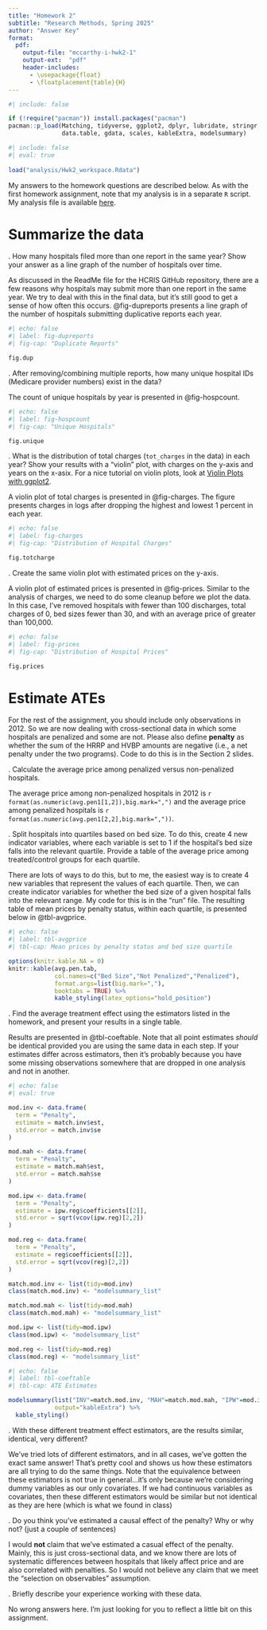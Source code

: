 ```yaml
---
title: "Homework 2"
subtitle: "Research Methods, Spring 2025"
author: "Answer Key"
format:
  pdf:
    output-file: "mccarthy-i-hwk2-1"
    output-ext:  "pdf"
    header-includes:
      - \usepackage{float}
      - \floatplacement{table}{H}
---
```


```r
#| include: false

if (!require("pacman")) install.packages("pacman")
pacman::p_load(Matching, tidyverse, ggplot2, dplyr, lubridate, stringr, readxl, 
               data.table, gdata, scales, kableExtra, modelsummary)
```


```r
#| include: false
#| eval: true
 
load("analysis/Hwk2_workspace.Rdata")
```


My answers to the homework questions are described below. As with the first homework assignment, note that my analysis is in a separate `R` script. My analysis file is available [here](analysis/hwk2-analysis.R).

# Summarize the data

\vspace{.2in}
\noindent 1. How many hospitals filed more than one report in the same year? Show your answer as a line graph of the number of hospitals over time.


As discussed in the ReadMe file for the HCRIS GitHub repository, there are a few reasons why hospitals may submit more than one report in the same year. We try to deal with this in the final data, but it's still good to get a sense of how often this occurs. @fig-dupreports presents a line graph of the number of hospitals submitting duplicative reports each year.


```r
#| echo: false
#| label: fig-dupreports
#| fig-cap: "Duplicate Reports"

fig.dup
```



\newpage
\noindent 2. After removing/combining multiple reports, how many unique hospital IDs (Medicare provider numbers) exist in the data?

The count of unique hospitals by year is presented in @fig-hospcount.

```r
#| echo: false
#| label: fig-hospcount
#| fig-cap: "Unique Hospitals"

fig.unique
```


\newpage
\noindent 3. What is the distribution of total charges (`tot_charges` in the data) in each year? Show your results with a "violin" plot, with charges on the y-axis and years on the x-asix. For a nice tutorial on violin plots, look at [Violin Plots with ggplot2](https://ggplot2tutor.com/powerlifting/squats/).


A violin plot of total charges is presented in @fig-charges. The figure presents charges in logs after dropping the highest and lowest 1 percent in each year. 

```r
#| echo: false
#| label: fig-charges
#| fig-cap: "Distribution of Hospital Charges"

fig.totcharge
```



\newpage
\noindent 4. Create the same violin plot with estimated prices on the y-axis.


A violin plot of estimated prices is presented in @fig-prices. Similar to the analysis of charges, we need to do some cleanup before we plot the data. In this case, I've removed hospitals with fewer than 100 discharges, total charges of 0, bed sizes fewer than 30, and with an average price of greater than 100,000. 


```r
#| echo: false
#| label: fig-prices
#| fig-cap: "Distribution of Hospital Prices"

fig.prices
```



\newpage
# Estimate ATEs
For the rest of the assignment, you should include only observations in 2012. So we are now dealing with cross-sectional data in which some hospitals are penalized and some are not. Please also define **penalty** as whether the sum of the HRRP and HVBP amounts are negative (i.e., a net penalty under the two programs). Code to do this is in the Section 2 slides.


\noindent 5. Calculate the average price among penalized versus non-penalized hospitals.

The average price among non-penalized hospitals in 2012 is `r format(as.numeric(avg.pen1[1,2]),big.mark=",")` and the average price among penalized hospitals is `r format(as.numeric(avg.pen1[2,2],big.mark=","))`. 


\newpage
\noindent 6. Split hospitals into quartiles based on bed size. To do this, create 4 new indicator variables, where each variable is set to 1 if the hospital's bed size falls into the relevant quartile. Provide a table of the average price among treated/control groups for each quartile.


There are lots of ways to do this, but to me, the easiest way is to create 4 new variables that represent the values of each quartile. Then, we can create indicator variables for whether the bed size of a given hospital falls into the relevant range. My code for this is in the "run" file. The resulting table of mean prices by penalty status, within each quartile, is presented below in @tbl-avgprice.

```r
#| echo: false
#| label: tbl-avgprice
#| tbl-cap: Mean prices by penalty status and bed size quartile

options(knitr.kable.NA = 0)
knitr::kable(avg.pen.tab, 
             col.names=c("Bed Size","Not Penalized","Penalized"),
             format.args=list(big.mark=","),
             booktabs = TRUE) %>%
             kable_styling(latex_options="hold_position")
```


\newpage
\noindent 7. Find the average treatment effect using the estimators listed in the homework, and present your results in a single table.


Results are presented in @tbl-coeftable. Note that all point estimates *should* be identical provided you are using the same data in each step. If your estimates differ across estimators, then it's probably because you have some missing observations somewhere that are dropped in one analysis and not in another.

```r
#| echo: false
#| eval: true

mod.inv <- data.frame(
  term = "Penalty",
  estimate = match.inv$est,
  std.error = match.inv$se
)

mod.mah <- data.frame(
  term = "Penalty",
  estimate = match.mah$est,
  std.error = match.mah$se
)

mod.ipw <- data.frame(
  term = "Penalty",
  estimate = ipw.reg$coefficients[[2]],
  std.error = sqrt(vcov(ipw.reg)[2,2])
)

mod.reg <- data.frame(
  term = "Penalty",
  estimate = reg$coefficients[[2]],
  std.error = sqrt(vcov(reg)[2,2])
)

match.mod.inv <- list(tidy=mod.inv)
class(match.mod.inv) <- "modelsummary_list"

match.mod.mah <- list(tidy=mod.mah)
class(match.mod.mah) <- "modelsummary_list"

mod.ipw <- list(tidy=mod.ipw)
class(mod.ipw) <- "modelsummary_list"

mod.reg <- list(tidy=mod.reg)
class(mod.reg) <- "modelsummary_list"

```

```r
#| echo: false
#| label: tbl-coeftable
#| tbl-cap: ATE Estimates

modelsummary(list("INV"=match.mod.inv, "MAH"=match.mod.mah, "IPW"=mod.ipw, "OLS"=mod.reg),
             output="kableExtra") %>%
  kable_styling()
```


\newpage
\noindent 8. With these different treatment effect estimators, are the results similar, identical, very different?

We've tried lots of different estimators, and in all cases, we've gotten the exact same answer! That's pretty cool and shows us how these estimators are all trying to do the same things. Note that the equivalence between these estimators is not true in general...it's only because we're considering dummy variables as our only covariates. If we had continuous variables as covariates, then these different estimators would be similar but not identical as they are here (which is what we found in class)


\vspace{.2in}
\noindent 9. Do you think you've estimated a causal effect of the penalty? Why or why not? (just a couple of sentences)

I would **not** claim that we've estimated a casual effect of the penalty. Mainly, this is just cross-sectional data, and we know there are lots of systematic differences between hospitals that likely affect price and are also correlated with penalties. So I would not believe any claim that we meet the "selection on observables" assumption. 


\vspace{.2in}
\noindent 10. Briefly describe your experience working with these data.

No wrong answers here. I'm just looking for you to reflect a little bit on this assignment.



